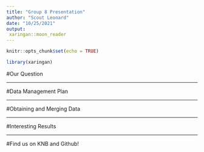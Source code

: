 ```yaml
---
title: "Group 8 Presentation"
author: "Scout Leonard"
date: "10/25/2021"
output: 
 xaringan::moon_reader
---
```


```r
knitr::opts_chunk$set(echo = TRUE)
```

```r
library(xaringan)
```

#Our Question

---

#Data Management Plan

---

#Obtaining and Merging Data

___

#Interesting Results 

---

#Find us on KNB and Github! 


